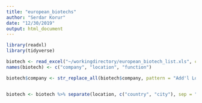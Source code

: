 ```yaml
---
title: "european_biotechs"
author: "Serdar Korur"
date: "12/30/2019"
output: html_document
---
```


```r
library(readxl)
library(tidyverse)

biotech <- read_excel("~/workingdirectory/european_biotech_list.xls", col_names = FALSE)
names(biotech) <- c("company", "location", "function")

biotech$company <- str_replace_all(biotech$company, pattern = "Add'l Locations", "")


biotech <- biotech %>% separate(location, c("country", "city"), sep = " - ")


```

